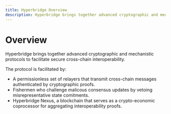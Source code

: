 ```yaml
---
title: Hyperbridge Overview
description: Hyperbridge brings together advanced cryptographic and mechanistic protocols to facilitate secure cross-chain interoperability.
---
```


# Overview

Hyperbridge brings together advanced cryptographic and mechanistic protocols to facilitate secure cross-chain interoperability.

The protocol is facilitated by:

 - A permissionless set of relayers that transmit cross-chain messages authenticated by cryptographic proofs.
 - Fishermen who challenge malicous consensus updates by vetoing misrepresentative state comitments.
 - Hyperbridge Nexus, a blockchain that serves as a crypto-economic coprocessor for aggregating interoperability proofs.
